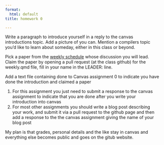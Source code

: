 ```yaml
---
format:
  html: default
title: homework 0

---
```


::: {.callout-warning}


:::

Write a paragraph to introduce yourself in a reply to the canvas introductions topic.  Add a picture of you can.
Mention a compilers topic you’d like to learn about someday, either in this class or beyond.

Pick a paper from the [weekly schedule](../weekly.qmd) whose discussion you will lead. Claim the paper by opening a pull request (at the class github) for the weekly.qmd file, fill in your name in the LEADER: line. 

Add a text file containing done to Canvas assignment 0  to indicate you have done the introduction and claimed a paper 

1. For this  assignment you just need to submit a response to the canvas assignment to indicate that you are done after you write your introduction into canvas 
1. For most other assignments you should write a blog post describing your work, and submit it via a pull request to the github page and then add a response to the the canvas assignment giving the name of your blog post 


My plan is that grades, personal details and the like stay in canvas and everything else becomes public and goes on the gitub website.





